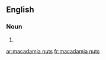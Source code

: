 ==English==

===Noun===
{{head|en|plural|head=[[macadamia]] [[nut]]s}}

# {{plural of|macadamia nut|lang=en|nocat=1}}

[[ar:macadamia nuts]]
[[fr:macadamia nuts]]